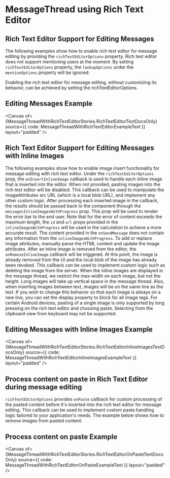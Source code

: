 

<Meta of={MessageThreadWithRichTextEditorStories} />

# MessageThread using Rich Text Editor

## Rich Text Editor Support for Editing Messages

<SingleLineBetaBanner />

The following examples show how to enable rich text editor for message editing by providing the `richTextEditorOptions` property. Rich text editor does not support mentioning users at the moment. By setting `richTextEditorOptions` property, the `lookupOptions` under the `mentionOptions` property will be ignored.

Enabling the rich text editor for message editing, without customizing its behavior, can be achieved by setting the richTextEditorOptions.

## Editing Messages Example

<Canvas
  of={MessageThreadWithRichTextEditorStories.RichTextEditorTextDocsOnly}
  source={{ code: MessageThreadWithRichTextEditorExampleText }}
  layout="padded"
/>

## Rich Text Editor Support for Editing Messages with Inline Images

<SingleLineBetaBanner />

The following examples show how to enable image insert functionality for message editing with rich text
editor. Under the `richTextEditorOptions` prop, the `onInsertInlineImage` callback is used to handle each
inline image that is inserted into the editor. When not provided, pasting images into the rich text editor
will be disabled. This callback can be used to manipulate the imageAttributes src URL (which is a local blob
URL), and implement any other custom logic. After processing each inserted image in the callback, the results
should be passed back to the component through the `messagesInlineImagesWithProgress` prop. This prop will be
used to render the error bar to the end user. Note that for the error of content exceeds the maximum length,
the `id` and `url` props provided in the `inlineImagesWithProgress` will be used in the calculation to achieve
a more accurate result. The content provided in the `onSendMessage` does not contain any information from the
`inlineImagesWithProgress`. To add or replace image attributes, manually parse the HTML content and update the
image attributes. After an inline image is removed from the editor, the `onRemoveInlineImage` callback will be
triggered. At this point, the image is already removed from the UI and the local blob of the image has already
been revoked. This callback can be used to implement custom logic such as deleting the image from the server.
When the inline images are displayed in the message thread, we restrict the max-width on each image, but not
the height. Long images will take up vertical space in the message thread. Also, when inserting images between
text, images will be on the same line as the text. If you wish to change this behavior so that each image is
always on a new line, you can set the display property to block for all image tags. For certain Android
devices, pasting of a single image is only supported by long pressing on the rich text editor and choosing
paste. Selecting from the clipboard view from keyboard may not be supported.

## Editing Messages with Inline Images Example

<Canvas
  of={MessageThreadWithRichTextEditorStories.RichTextEditorInlineImagesTextDocsOnly}
  source={{ code: MessageThreadWithRichTextEditorInlineImagesExampleText }}
  layout="padded"
/>

## Process content on paste in Rich Text Editor during message editing

<SingleLineBetaBanner />

`richTextEditorOptions` provides `onPaste` callback for custom processing of the pasted content before it's inserted into the rich text editor for message editing. This callback can be used to implement custom paste handling logic tailored to your application's needs. The example below shows how to remove images from pasted content.

## Process content on paste Example

<Canvas
  of={MessageThreadWithRichTextEditorStories.RichTextEditorOnPasteTextDocsOnly}
  source={{ code: MessageThreadWithRichTextEditorOnPasteExampleText }}
  layout="padded"
/>
